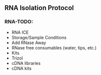 ## RNA Isolation Protocol {#rna_isolation}

### RNA-TODO: 

* RNA ICE
* Storage/Sample Conditions
* Add RNase Away
* RNase free consumables (water, tips, etc.)
* Kits
* Trizol
* cDNA libraries
* cDNA kits

